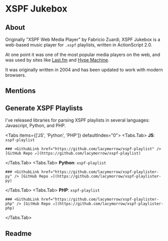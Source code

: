 # XSPF Jukebox

## About

Originally "XSPF Web Media Player" by Fabricio Zuardi, XSPF Jukebox is a web-based music player for `.xspf` playlists, written in ActionScript 2.0.

At one point it was one of the most popular media players on the web, and was used by sites like [Last.fm](https://www.last.fm/) and [Hype Machine](https://www.hypem.com/).

It was originally written in 2004 and has been updated to work with modern browsers.

## Mentions



## Generate XSPF Playlists

I've released libraries for parsing XSPF playlists in several languages: Javascript, Python, and PHP.

<Tabs items={['JS', 'Python', 'PHP']} defaultIndex="0">
  <Tabs.Tab>
  	**JS**: `xspf-playlist`

	### <GithubLink href="https://github.com/lacymorrow/xspf-playlist" /> [GitHub Repo ↗](https://github.com/lacymorrow/xspf-playlist)
  </Tabs.Tab>
  <Tabs.Tab>
	**Python**: `xspf-playlist`

	### <GithubLink href="https://github.com/lacymorrow/xspf-playlister-py" /> [GitHub Repo ↗](https://github.com/lacymorrow/xspf-playlister-py)

  </Tabs.Tab>
  <Tabs.Tab>
	**PHP**: `xspf-playlist`

	### <GithubLink href="https://github.com/lacymorrow/xspf-playlister-php" /> [GitHub Repo ↗](https://github.com/lacymorrow/xspf-playlister-php)

  </Tabs.Tab>
</Tabs>

## Readme

<Readme username='lacymorrow' repo='xspf-jukebox' />
